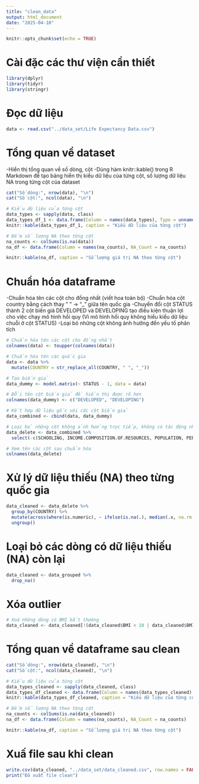 ```yaml
---
title: "clean_data"
output: html_document
date: "2025-04-10"
---
```


```r
knitr::opts_chunk$set(echo = TRUE)
```

# Cài đặc các thư viện cần thiết

```r
library(dplyr)
library(tidyr)
library(stringr)
```

# Đọc dữ liệu

```r
data <- read.csv("../data_set/Life Expectancy Data.csv")
```

# Tổng quan về dataset
-Hiển thị tổng quan về số dòng, cột
-Dùng hàm knitr::kable() trong R Markdown để tạo bảng hiển thị kiểu dữ liệu của từng cột, số lượng dữ liệu NA trong từng cột của dataset

```r
cat("Số dòng:", nrow(data), "\n")
cat("Số cột:", ncol(data), "\n")

# Kiểu dữ liệu của từng cột
data_types <- sapply(data, class)
data_types_df_1 <- data.frame(Column = names(data_types), Type = unname(data_types))
knitr::kable(data_types_df_1, caption = "Kiểu dữ liệu của từng cột")

# Đếm số lượng NA theo từng cột
na_counts <- colSums(is.na(data))
na_df <- data.frame(Column = names(na_counts), NA_Count = na_counts)

knitr::kable(na_df, caption = "Số lượng giá trị NA theo từng cột")
```

# Chuẩn hóa dataframe
-Chuẩn hóa tên các cột cho đồng nhất (viết hoa toàn bộ)
-Chuẩn hóa cột country bằng cách thay " " -> "_" giữa tên quốc gia
-Chuyển đổi cột STATUS thành 2 cột biến giả DEVELOPED và DEVELOPING tạo điều kiện thuận lợi cho việc chạy mô hình hồi quy (Vì mô hình hồi quy không hiểu kiểu dữ liệu chuỗi ở cột STATUS)
-Loại bỏ những cột không ảnh hưởng đến yếu tố phân tích 

```r
# Chuẩn hóa tên các cột cho đồng nhất
colnames(data) <- toupper(colnames(data))

# Chuẩn hóa tên các quốc gia
data <- data %>%
  mutate(COUNTRY = str_replace_all(COUNTRY, " ", "_"))

# Tạo biến giả
data_dummy <- model.matrix(~ STATUS - 1, data = data)

# ĐỔi tên cột biến giả để hiển thị được rõ hơn
colnames(data_dummy) <- c("DEVELOPED", "DEVELOPING")

# Kết hợp dữ liệu gốc với các cột biến giả
data_combined <- cbind(data, data_dummy)

# Loại bỏ những cột không ảnh hưởng trực tiếp, không có tác động nhiều đến yếu tố cần phân tích (yếu tố tuổi thọ trung bình)
data_delete <- data_combined %>% 
  select(-c(SCHOOLING, INCOME.COMPOSITION.OF.RESOURCES, POPULATION, PERCENTAGE.EXPENDITURE, STATUS))

# Xem tên các cột sau chuẩn hóa
colnames(data_delete)
```

# Xử lý dữ liệu thiếu (NA) theo từng quốc gia

```r
data_cleaned <- data_delete %>%
  group_by(COUNTRY) %>%
  mutate(across(where(is.numeric), ~ ifelse(is.na(.), median(.x, na.rm = TRUE), .x))) %>%
  ungroup()
```

# Loại bỏ các dòng có dữ liệu thiếu (NA) còn lại

```r
data_cleaned <- data_grouped %>%
  drop_na()
```

# Xóa outlier 

```r
# Xoá những dòng có BMI bất thường
data_cleaned <- data_cleaned[!(data_cleaned$BMI < 10 | data_cleaned$BMI > 60), ]
```

# Tổng quan về dataframe sau clean

```r
cat("Số dòng:", nrow(data_cleaned), "\n")
cat("Số cột:", ncol(data_cleaned), "\n")

# Kiểu dữ liệu của từng cột
data_types_cleaned <- sapply(data_cleaned, class)
data_types_df_cleaned <- data.frame(Column = names(data_types_cleaned), Type = unname(data_types_cleaned))
knitr::kable(data_types_df_cleaned, caption = "Kiểu dữ liệu của từng cột")

# Đếm số lượng NA theo từng cột
na_counts <- colSums(is.na(data_cleaned))
na_df <- data.frame(Column = names(na_counts), NA_Count = na_counts)

knitr::kable(na_df, caption = "Số lượng giá trị NA theo từng cột")
```

# Xuấ file sau khi clean

```r
write.csv(data_cleaned, "../data_set/data_cleaned.csv", row.names = FALSE)
print("Đã xuất file clean")
```